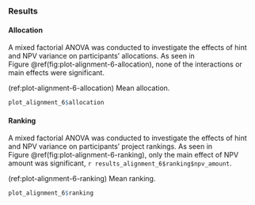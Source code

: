 ### Results

#### Allocation

A mixed factorial ANOVA was conducted to investigate the effects of hint
and NPV variance on participants’ allocations. As seen in
Figure \@ref(fig:plot-alignment-6-allocation), none of the interactions or main
effects were significant.

(ref:plot-alignment-6-allocation) Mean allocation.

```r
plot_alignment_6$allocation
```

#### Ranking

A mixed factorial ANOVA was conducted to investigate the effects of hint and NPV
variance on participants’ project rankings. As seen in
Figure \@ref(fig:plot-alignment-6-ranking), only the main effect of NPV amount
was significant, `r results_alignment_6$ranking$npv_amount`.

(ref:plot-alignment-6-ranking) Mean ranking.

```r
plot_alignment_6$ranking
```

